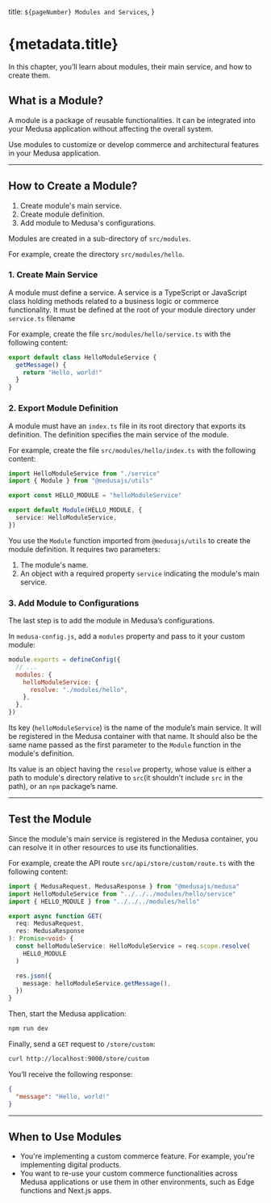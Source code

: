   title: `${pageNumber} Modules and Services`,
}

# {metadata.title}

In this chapter, you’ll learn about modules, their main service, and how to create them.

## What is a Module?

A module is a package of reusable functionalities. It can be integrated into your Medusa application without affecting the overall system.

Use modules to customize or develop commerce and architectural features in your Medusa application.

---

## How to Create a Module?

<Note title="Steps Summary">

1. Create module's main service.
2. Create module definition.
3. Add module to Medusa's configurations.

</Note>

Modules are created in a sub-directory of `src/modules`.

For example, create the directory `src/modules/hello`.

### 1. Create Main Service

A module must define a service. A service is a TypeScript or JavaScript class holding methods related to a business logic or commerce functionality. It must be defined at the root of your module directory under `service.ts` filename

For example, create the file `src/modules/hello/service.ts` with the following content:

```ts title="src/modules/hello/service.ts"
export default class HelloModuleService {
  getMessage() {
    return "Hello, world!"
  }
}
```

### 2. Export Module Definition

A module must have an `index.ts` file in its root directory that exports its definition. The definition specifies the main service of the module.

For example, create the file `src/modules/hello/index.ts` with the following content:

```ts title="src/modules/hello/index.ts" highlights={[["7", "", "The main service of the module."]]}
import HelloModuleService from "./service"
import { Module } from "@medusajs/utils"

export const HELLO_MODULE = "helloModuleService"

export default Module(HELLO_MODULE, {
  service: HelloModuleService,
})
```

You use the `Module` function imported from `@medusajs/utils` to create the module definition. It requires two parameters:

1. The module's name.
2. An object with a required property `service` indicating the module's main service.

### 3. Add Module to Configurations

The last step is to add the module in Medusa’s configurations.

In `medusa-config.js`, add a `modules` property and pass to it your custom module:

```js title="medusa-config.js" highlights={[["4", "helloModuleService", "The key of the main service to be registered in the Medusa container."]]}
module.exports = defineConfig({
  // ...
  modules: {
    helloModuleService: {
      resolve: "./modules/hello",
    },
  },
})
```

Its key (`helloModuleService`) is the name of the module’s main service. It will be registered in the Medusa container with that name. It should also be the same name passed as the first parameter to the `Module` function in the module's definition.

Its value is an object having the `resolve` property, whose value is either a path to module's directory relative to `src`(it shouldn't include `src` in the path), or an `npm` package’s name.

---

## Test the Module

Since the module's main service is registered in the Medusa container, you can resolve it in other resources to use its functionalities.

For example, create the API route `src/api/store/custom/route.ts` with the following content:

```ts title="src/api/store/custom/route.ts"
import { MedusaRequest, MedusaResponse } from "@medusajs/medusa"
import HelloModuleService from "../../../modules/hello/service"
import { HELLO_MODULE } from "../../../modules/hello"

export async function GET(
  req: MedusaRequest,
  res: MedusaResponse
): Promise<void> {
  const helloModuleService: HelloModuleService = req.scope.resolve(
    HELLO_MODULE
  )

  res.json({
    message: helloModuleService.getMessage(),
  })
}
```

Then, start the Medusa application:

```bash npm2yarn
npm run dev
```

Finally, send a `GET` request to `/store/custom`:

```bash apiTesting testApiUrl="http://localhost:9000/store/custom" testApiMethod="GET"
curl http://localhost:9000/store/custom
```

You’ll receive the following response:

```json
{
  "message": "Hello, world!"
}
```

---

## When to Use Modules

<Note title="Use modules when" type="success">

- You're implementing a custom commerce feature. For example, you're implementing digital products.
- You want to re-use your custom commerce functionalities across Medusa applications or use them in other environments, such as Edge functions and Next.js apps.

</Note>
